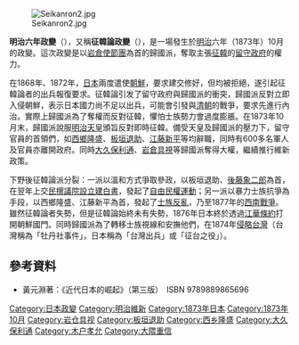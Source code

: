 [[File:Seikanron2.jpg|thumb]]

'''明治六年政變'''（{{jpn|j=明治六年政変|hg=めいじろくねんせいへん|rm=Meiji rokunen seihen|f=y}}），又稱'''征韓論政變'''（{{lang|ja|征韓論政変}}），是一場發生於[[明治|明治]]六年（1873年）10月的政變。這次政變是以[[岩倉使節團|岩倉使節團]]為首的歸國派，奪取主張[[征韓論|征韓]]的[[留守政府|留守政府]]的權力。

在1868年、1872年，[[大日本帝國|日本]]兩度遣使[[李氏朝鮮|朝鮮]]，要求建交修好，但均被拒絕，遂引起征韓論者的出兵報復要求。征韓論引发了留守政府與歸國派的衝突，歸國派反對立即入侵朝鮮，表示日本國力尚不足以出兵，可能會引發與[[清朝|清朝]]的戰爭，要求先進行內治。實際上歸國派為了奪權而反對征韓，懼怕士族勢力會過度膨脹。在1873年10月末，歸國派說服[[明治天皇|明治天皇]]頒旨反對即時征韓。備受天皇及歸國派的壓力下，留守官員的首領們，如[[西鄉隆盛|西鄉隆盛]]、[[板垣退助|板垣退助]]、[[江藤新平|江藤新平]]等均辭職，同時有600多名軍人及官員亦離開政府。同時[[大久保利通|大久保利通]]、[[岩倉具視|岩倉具視]]等歸國派奪得大權，繼續推行維新政策。

下野後征韓論派分裂：一派以溫和方式爭取參政，以板垣退助、[[後藤象二郎|後藤象二郎]]為首，在翌年上交[[民撰議院設立建白書|民撰議院設立建白書]]，發起了[[自由民權運動|自由民權運動]]；另一派以暴力士族抗爭為手段，以西鄉隆盛、江藤新平為首，發起了[[士族反亂|士族反亂]]，乃至1877年的[[西南戰爭|西南戰爭]]。雖然征韓論者失勢，但是征韓論始終未有失勢，1876年日本終於透過[[江華條約|江華條約]]打開朝鮮國門。同時歸國派為了轉移士族視線和安撫他們，在1874年[[牡丹社事件|侵略台灣]]（台灣稱為「牡丹社事件」，日本稱為「台灣出兵」或「征台之役」）。

==參考資料==
* 黃元淵著：《近代日本的崛起》（第三版）　ISBN 9789889865696

[[Category:日本政變|Category:日本政變]]
[[Category:明治維新|Category:明治維新]]
[[Category:1873年日本|Category:1873年日本]]
[[Category:1873年10月|Category:1873年10月]]
[[Category:岩仓具视|Category:岩仓具视]]
[[Category:板垣退助|Category:板垣退助]]
[[Category:西乡隆盛|Category:西乡隆盛]]
[[Category:大久保利通|Category:大久保利通]]
[[Category:木户孝允|Category:木户孝允]]
[[Category:大隈重信|Category:大隈重信]]